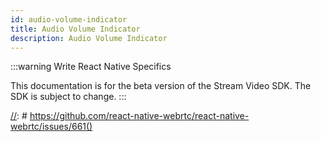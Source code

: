 ```yaml
---
id: audio-volume-indicator
title: Audio Volume Indicator
description: Audio Volume Indicator
---
```


:::warning
Write React Native Specifics

This documentation is for the beta version of the Stream Video SDK.
The SDK is subject to change.
:::

[//]: # (Check RN webrtc)
[//]: # https://github.com/react-native-webrtc/react-native-webrtc/issues/661()


[//]: # ()
[//]: # (import AudioVolumeIndicator from "../assets/06-ui-cookbook/09-audio-volume-indicator/audio-volume-indicator.png";)

[//]: # ()
[//]: # (In this documentation article, we will explore how to build a custom sound detection component using [`createSoundDetector`]&#40;https://github.com/GetStream/stream-video-js/tree/main/packages/client/src/helpers/sound-detector.ts&#41;.)

[//]: # ()
[//]: # (## Sound detection)

[//]: # (The sound detection can be easily implemented using [`createSoundDetector`]&#40;https://github.com/GetStream/stream-video-js/tree/main/packages/client/src/helpers/sound-detector.ts&#41; utility function. To learn more about this function, please see our [sound detection guide]&#40;../../guides/camera-and-microphone#sound-detection&#41;.)

[//]: # ()
[//]: # (## Custom AudioVolumeIndicator component)

[//]: # (The component will show the audio level changes by expanding and contracting a line.)

[//]: # ()
[//]: # (<img src={AudioVolumeIndicator} alt="Image of audio volume indicator"/>)

[//]: # ()
[//]: # (The audio level is kept in component's state. The sound detection is set up in an effect. Also, we make sure to call the clean-up function in the effect clean-up phase.)

[//]: # ()
[//]: # ()
[//]: # (```tsx)

[//]: # (import { useEffect, useState } from 'react';)

[//]: # ()
[//]: # (import {)

[//]: # (  createSoundDetector,)

[//]: # (  Icon,)

[//]: # (  useMediaDevices,)

[//]: # (} from '@stream-io/video-react-sdk';)

[//]: # ()
[//]: # (export const AudioVolumeIndicator = &#40;&#41; => {)

[//]: # (  const { getAudioStream, selectedAudioInputDeviceId, initialAudioEnabled } =)

[//]: # (    useMediaDevices&#40;&#41;;)

[//]: # (  const [audioLevel, setAudioLevel] = useState<number>&#40;0&#41;;)

[//]: # ()
[//]: # (  // highlight-start)

[//]: # (  useEffect&#40;&#40;&#41; => {)

[//]: # (    // do not detect sound changes if audio is disabled)

[//]: # (    if &#40;!initialAudioEnabled&#41; return;)

[//]: # ()
[//]: # (    const disposeSoundDetector = getAudioStream&#40;{)

[//]: # (      deviceId: selectedAudioInputDeviceId,)

[//]: # (    }&#41;.then&#40;&#40;audioStream&#41; =>)

[//]: # (      createSoundDetector&#40;)

[//]: # (        audioStream,)

[//]: # (        &#40;{ audioLevel: al }&#41; => setAudioLevel&#40;al&#41;,)

[//]: # (        { detectionFrequencyInMs: 80 },)

[//]: # (      &#41;,)

[//]: # (    &#41;;)

[//]: # ()
[//]: # (    disposeSoundDetector.catch&#40;&#40;err&#41; => {)

[//]: # (      console.error&#40;'Error while creating sound detector', err&#41;;)

[//]: # (    }&#41;;)

[//]: # ()
[//]: # (    return &#40;&#41; => {)

[//]: # (      // clean up stream and analyser)

[//]: # (      disposeSoundDetector)

[//]: # (        .then&#40;&#40;dispose&#41; => dispose&#40;&#41;&#41;)

[//]: # (        .catch&#40;&#40;err&#41; => {)

[//]: # (          console.error&#40;'Error while disposing sound detector', err&#41;;)

[//]: # (        }&#41;;)

[//]: # (    };)

[//]: # (  }, [initialAudioEnabled, getAudioStream, selectedAudioInputDeviceId]&#41;;)

[//]: # (  // highlight-end)

[//]: # ()
[//]: # (  if &#40;!initialAudioEnabled&#41; return null;)

[//]: # ()
[//]: # (  return &#40;)

[//]: # (    <div)

[//]: # (      style={{)

[//]: # (        width: '100%',)

[//]: # (        display: 'flex',)

[//]: # (        alignItems: 'center',)

[//]: # (        gap: '0.75rem',)

[//]: # (        padding: '0 1.25rem 1rem',)

[//]: # (      }})

[//]: # (    >)

[//]: # (      <Icon icon="mic" />)

[//]: # (      <div)

[//]: # (        style={{)

[//]: # (          flex: '1',)

[//]: # (          background: '#fff',)

[//]: # (          height: '5px',)

[//]: # (          borderRadius: '4px',)

[//]: # (        }})

[//]: # (      >)

[//]: # (        <div)

[//]: # (          style={{)

[//]: # (            // highlight-start)

[//]: # (            transform: `scaleX&#40;${audioLevel / 100}&#41;`,)

[//]: # (            transformOrigin: 'left center',)

[//]: # (            // highlight-end)

[//]: # (            background: 'var&#40;--str-video__primary-color&#41;',)

[//]: # (            width: '100%',)

[//]: # (            height: '100%',)

[//]: # (          }})

[//]: # (        />)

[//]: # (      </div>)

[//]: # (    </div>)

[//]: # (  &#41;;)

[//]: # (};)

[//]: # (```)
